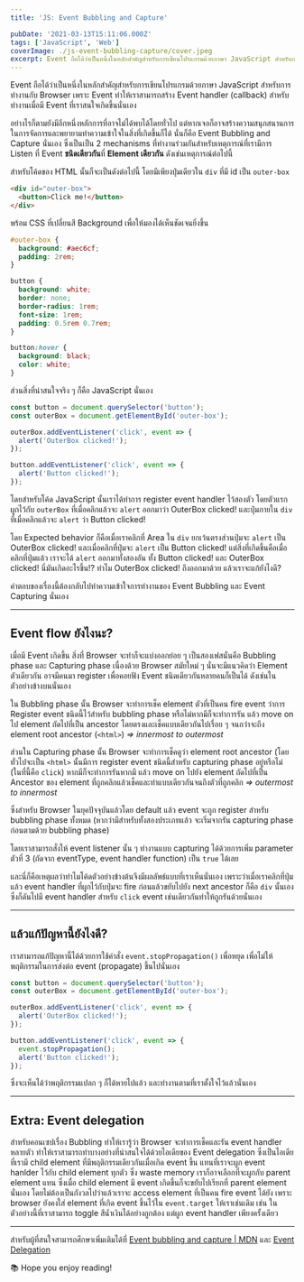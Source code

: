 ```yaml
---
title: 'JS: Event Bubbling and Capture'

pubDate: '2021-03-13T15:11:06.000Z'
tags: ['JavaScript', 'Web']
coverImage: ./js-event-bubbling-capture/cover.jpeg
excerpt: Event ถือได้ว่าเป็นหนึ่งในหลักสำคัญสำหรับการเขียนโปรแกรมด้วยภาษา JavaScript สำหรับการทำงานกับ Browser เพราะ Event ทำให้เราสามารถสร้าง Event handler (callback) สำหรับทำงานเมื่อมี Event ที่เราสนใจเกิดขึ้นนั่นเอง อย่างไรก็ตามยังมีอีกหนึ่งหลักการที่อาจไม่ได้พบได้โดยทั่วไป แต่หากเจอก็อาจสร้างความสนุกสนานการในการจัดการและพยายามทำความเข้าใจในสิ่งที่เกิดขึ้นก็ได้ นั่นก็คือ Event Bubbling and Capture นั่นเอง
---
```



Event ถือได้ว่าเป็นหนึ่งในหลักสำคัญสำหรับการเขียนโปรแกรมด้วยภาษา JavaScript สำหรับการทำงานกับ Browser เพราะ Event ทำให้เราสามารถสร้าง Event handler (callback) สำหรับทำงานเมื่อมี Event ที่เราสนใจเกิดขึ้นนั่นเอง

อย่างไรก็ตามยังมีอีกหนึ่งหลักการที่อาจไม่ได้พบได้โดยทั่วไป แต่หากเจอก็อาจสร้างความสนุกสนานการในการจัดการและพยายามทำความเข้าใจในสิ่งที่เกิดขึ้นก็ได้ นั่นก็คือ Event Bubbling and Capture นั่นเอง ซึ่งเป็นเป็น 2 mechanisms ที่ทำงานร่วมกันสำหรับเหตุการณ์ที่เรามีการ Listen ที่ Event **ชนิดเดียวกัน**ที่ **Element เดียวกัน** ดังเช่นเหตุการณ์ต่อไปนี้

สำหรับโค้ดของ HTML นั้นก็จะเป็นดังต่อไปนี้ โดยมีเพียงปุ่มเดียวใน `div` ที่มี id เป็น `outer-box`

```html
<div id="outer-box">
  <button>Click me!</button>
</div>
```

พร้อม CSS ที่เปลี่ยนสี Background เพื่อให้มองได้เห็นชัดเจนยิ่งขึ้น

```css
#outer-box {
  background: #aec6cf;
  padding: 2rem;
}

button {
  background: white;
  border: none;
  border-radius: 1rem;
  font-size: 1rem;
  padding: 0.5rem 0.7rem;
}

button:hover {
  background: black;
  color: white;
}
```

ส่วนสิ่งที่น่าสนใจจริง ๆ ก็คือ JavaScript นั่นเอง

```javascript
const button = document.querySelector('button');
const outerBox = document.getElementById('outer-box');

outerBox.addEventListener('click', event => {
  alert('OuterBox clicked!');
});

button.addEventListener('click', event => {
  alert('Button clicked!');
});
```

โดยสำหรับโค้ด JavaScript นั้นเราได้ทำการ register event handler ไว้สองตัว โดยตัวแรกผูกไว้กับ `outerBox` ที่เมื่อคลิกแล้วจะ `alert` ออกมาว่า OuterBox clicked! และปุ่มภายใน `div` ที่เมื่อคลิกแล้วจะ `alert` ว่า Button clicked!

โดย Expected behavior ก็คือเมื่อเราคลิกที่ Area ใน `div` ยกเว้นตรงส่วนปุ่มจะ `alert` เป็น OuterBox clicked! และเมื่อคลิกที่ปุ่มจะ `alert` เป็น Button clicked! แต่สิ่งที่เกิดขึ้นคือเมื่อคลิกที่ปุ่มแล้ว เราจะได้ `alert` ออกมาทั้งสองอัน ทั้ง Button clicked! และ OuterBox clicked! นี่มันเกิดอะไรขึ้น!? ทำไม OuterBox clicked! ถึงออกมาด้วย แล้วเราจะแก้ยังไงดี?

คำตอบของเรื่องนี้ต้องกลับไปทำความเข้าใจการทำงานของ Event Bubbling และ Event Capturing นั่นเอง

---

## Event flow ยังไงนะ?

เมื่อมี Event เกิดขึ้น สิ่งที่ Browser จะทำก็จะแบ่งออกย่อย ๆ เป็นสองเฟสนั่นคือ Bubbling phase และ Capturing phase เนื่องด้วย Browser สมัยใหม่ ๆ นั่นจะมีแนวคิดว่า Element ตัวเดียวกัน อาจมีคนมา register เพื่อคอยฟัง Event ชนิดเดียวกันหลายคนก็เป็นได้ ดังเช่นในตัวอย่างข้างบนนั่นเอง

ใน Bubbling phase นั้น Browser จะทำการเช็ค element ตัวที่เป็นคน fire event ว่าการ Register event ชนิดนี้ไว้สำหรับ bubbling phase หรือไม่หากมีก็จะทำการรัน แล้ว move on ไป element ถัดไปที่เป็น ancestor โดยตรงและเช็คแบบเดียวกันไปเรื่อย ๆ จนกว่าจะถึง element root ancestor (`<html>`) _=> innermost to outermost_

ส่วนใน Capturing phase นั้น Browser จะทำการเช็คดูว่า element root ancestor (โดยทั่วไปจะเป็น `<html>` นั้นมีการ register event ชนิดนี้สำหรับ capturing phase อยู่หรือไม่ (ในที่นี้คือ `click`) หากมีก็จะทำการรันหากมี แล้ว move on ไปยัง element ถัดไปที่เป็น Ancestor ของ element ที่ถูกคลิกแล้วเช็คและทำแบบเดียวกันจนถึงตัวที่ถูกคลิก _=> outermost to innermost_

ซึ่งสำหรับ Browser ในยุคปัจจุบันแล้วโดย default แล้ว event จะถูก register สำหรับ bubbling phase ทั้งหมด (หากว่ามีสำหรับทั้งสองประเภทแล้ว จะเริ่มจากรัน capturing phase ก่อนตามด้วย bubbling phase)

โดยเราสามารถสั่งให้ event listener นั้น ๆ ทำงานแบบ capturing ได้ด้วยการเพิ่ม parameter ตัวที่ 3 (ถัดจาก eventType, event handler function) เป็น `true` ได้เลย

และนี่ก็คือเหตุผลว่าทำไมโค้ดตัวอย่างข้างต้นจึงมีผลลัพธ์แบบที่เราเห็นนั่นเอง เพราะว่าเมื่อเราคลิกที่ปุ่มแล้ว event handler ที่ผูกไว้กับปุ่มจะ fire ก่อนแล้วขยับไปยัง next ancestor ก็คือ `div` นั้นเองซึ่งก็ดันไปมี event handler สำหรับ `click` event เช่นเดียวกันทำให้ถูกรันด้วยนั่นเอง

---

## แล้วแก้ปัญหานี้ยังไงดี?

เราสามารถแก้ปัญหานี้ได้ด้วยการใช้คำสั่ง `event.stopPropagation()` เพื่อหยุด เพื่อไม่ให้พฤติกรรมในการส่งต่อ event (propagate) ขึ้นไปนั่นเอง

```javascript
const button = document.querySelector('button');
const outerBox = document.getElementById('outer-box');

outerBox.addEventListener('click', event => {
  alert('OuterBox clicked!');
});

button.addEventListener('click', event => {
  event.stopPropagation();
  alert('Button clicked!');
});
```

ซึ่งจะเห็นได้ว่าพฤติกรรมแปลก ๆ ก็ได้หายไปแล้ว และทำงานตามที่เราตั้งใจไว้แล้วนั่นเอง

---

## Extra: Event delegation

สำหรับคอนเซปเรื่อง Bubbling ทำให้เรารู้ว่า Browser จะทำการเช็คและรัน event handler หลายตัว ทำให้เราสามารถทำบางอย่างที่น่าสนใจได้ด้วยไอเดียของ Event delegation ซึ่งเป็นไอเดียที่เรามี child element ที่มีพฤติกรรมเดียวกันเมื่อเกิด event ขึ้น แทนที่เราจะผูก event hanlder ไว้กับ child element ทุกตัว ซึ่ง waste memory เราก็อาจเลือกที่จะผูกกับ parent element แทน ซึ่งเมื่อ child element มี event เกิดขึ้นก็จะขยับไปเรียกที่ parent element นั่นเอง โดยไม่ต้องเป็นกังวลไปว่าแล้วเราจะ access element ที่เป็นคน fire event ได้ยัง เพราะ browser ยังคงใส่ element ที่เกิด event ขึ้นไว้ใน `event.target` ให้เราเช่นเดิม เช่น ในตัวอย่างนี้ที่เราสามารถ toggle สีน้ำเงินได้อย่างถูกต้อง แต่ผูก event handler เพียงครั้งเดียว

---

สำหรับผู้ที่สนใจสามารถศึกษาเพิ่มเติมได้ที่ [Event bubbling and capture | MDN](https://developer.mozilla.org/en-US/docs/Learn/JavaScript/Building_blocks/Events#event_bubbling_and_capture) และ [Event Delegation](https://davidwalsh.name/event-delegate)

<Callout type="tip" title="Thanks for reading">
  📚 Hope you enjoy reading!
</Callout>
